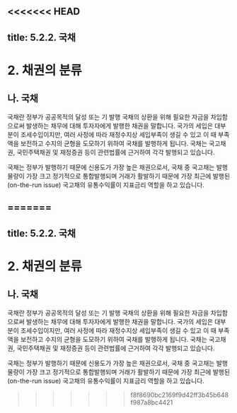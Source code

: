 <<<<<<< HEAD
---
title: 5.2.2. 국채
---
# 2. 채권의 분류

## 나. 국채

국채란 정부가 공공목적의 달성 또는 기 발행 국채의 상환을 위해 필요한 자금을 차입함으로써 발생하는 채무에 대해 투자자에게 발행한 채권을 말합니다. 국가의 세입은 대부분이 조세수입이지만, 여러 사정에 따라 재정수지상 세입부족이 생길 수 있고 이 때 부족액을 보전하고 수지의 균형을 도모하기 위하여 국채를 발행하게 됩니다. 국채는 국고채권, 국민주택채권 및 재정증권 등이 관련법률에 근거<GTooltipIcon desc="국고채권은 국채법 제3조에 따라, 국민주택채권은 주택법 제67조에 따라, 재정증권은 국고금관리법 제33조에 따라 각각 발행함. 다만, 외국환평형기금채권은 원화표시채의 경우 ‘03.11월 국고채에 통합 되었으며, 외화표시채의 경우 외국환거래법 제13조에 따라 발행되고 있음" severity="info"/>하여 각각 발행되고 있습니다. 

국채는 정부가 발행하기 때문에 신용도가 가장 높은 채권으로서, 국채 중 국고채는 발행물량이 가장 크고 정기적으로 통합발행되며 거래가 활발하기 때문에 가장 최근에 발행된(on-the-run issue) 국고채의 유통수익률이 지표금리 역할을 하고 있습니다.

=======
---
title: 5.2.2. 국채
---
# 2. 채권의 분류

## 나. 국채

국채란 정부가 공공목적의 달성 또는 기 발행 국채의 상환을 위해 필요한 자금을 차입함으로써 발생하는 채무에 대해 투자자에게 발행한 채권을 말합니다. 국가의 세입은 대부분이 조세수입이지만, 여러 사정에 따라 재정수지상 세입부족이 생길 수 있고 이 때 부족액을 보전하고 수지의 균형을 도모하기 위하여 국채를 발행하게 됩니다. 국채는 국고채권, 국민주택채권 및 재정증권 등이 관련법률에 근거<GTooltipIcon desc="국고채권은 국채법 제3조에 따라, 국민주택채권은 주택법 제67조에 따라, 재정증권은 국고금관리법 제33조에 따라 각각 발행함. 다만, 외국환평형기금채권은 원화표시채의 경우 ‘03.11월 국고채에 통합 되었으며, 외화표시채의 경우 외국환거래법 제13조에 따라 발행되고 있음" severity="info"/>하여 각각 발행되고 있습니다. 

국채는 정부가 발행하기 때문에 신용도가 가장 높은 채권으로서, 국채 중 국고채는 발행물량이 가장 크고 정기적으로 통합발행되며 거래가 활발하기 때문에 가장 최근에 발행된(on-the-run issue) 국고채의 유통수익률이 지표금리 역할을 하고 있습니다.

>>>>>>> f8f8690bc2169f9d42ff3b45b648f987a8bc4421
